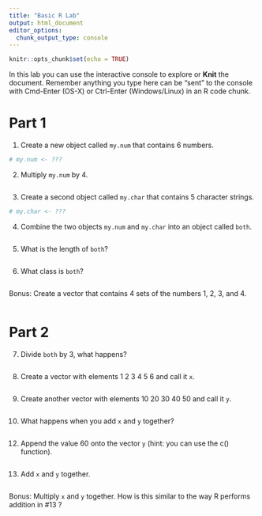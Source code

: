 ```yaml
---
title: "Basic R Lab"
output: html_document
editor_options: 
  chunk_output_type: console
---
```


```r
knitr::opts_chunk$set(echo = TRUE)
```


In this lab you can use the interactive console to explore or **Knit** the document. 
Remember anything you type here can be "sent" to the console with Cmd-Enter (OS-X) or Ctrl-Enter (Windows/Linux) in an R code chunk.


# Part 1

1. Create a new object called `my.num` that contains 6 numbers.
```r
# my.num <- ???
```


2. Multiply `my.num` by 4.
```r

```


3. Create a second object called `my.char` that contains 5 character strings.
```r
# my.char <- ???
```


4. Combine the two objects `my.num` and `my.char` into an object called `both`.
```r

```


5. What is the length of `both`?
```r

```


6. What class is `both`?
```r

```


Bonus: Create a vector that contains 4 sets of the numbers 1, 2, 3, and 4.
```r

```

# Part 2

7. Divide `both` by 3, what happens?
```r

```


8. Create a vector with elements 1 2 3 4 5 6 and call it `x`.
```r

```


9. Create another vector with elements 10 20 30 40 50 and call it `y`.
```r

```


10. What happens when you add `x` and `y` together?
```r

```


12. Append the value 60 onto the vector `y` (hint: you can use the c() function).
```r

```


13. Add `x` and `y` together.
```r

```


Bonus: Multiply `x` and `y` together. How is this similar to the way R performs addition in #13 ?
```r

```
